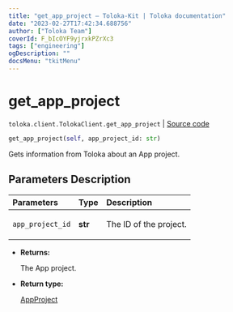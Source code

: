 ```yaml
---
title: "get_app_project — Toloka-Kit | Toloka documentation"
date: "2023-02-27T17:42:34.688756"
author: ["Toloka Team"]
coverId: F_bIcOYF9yjrxkPZrXc3
tags: ["engineering"]
ogDescription: ""
docsMenu: "tkitMenu"
---
```


# get_app_project
`toloka.client.TolokaClient.get_app_project` | [Source code](https://github.com/Toloka/toloka-kit/blob/v1.1.4/src/client/__init__.py#L3621)

```python
get_app_project(self, app_project_id: str)
```

Gets information from Toloka about an App project.

## Parameters Description

| Parameters | Type | Description |
| :----------| :----| :-----------|
`app_project_id`|**str**|<p>The ID of the project.</p>

* **Returns:**

  The App project.

* **Return type:**

  [AppProject](/docs/toloka-kit/reference/toloka.client.app.AppProject)